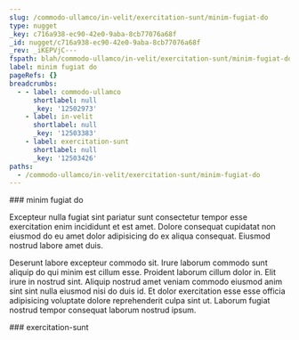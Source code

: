 ```yaml
---
slug: /commodo-ullamco/in-velit/exercitation-sunt/minim-fugiat-do
type: nugget
_key: c716a938-ec90-42e0-9aba-8cb77076a68f
_id: nugget/c716a938-ec90-42e0-9aba-8cb77076a68f
_rev: _iKEPVjC---
fspath: blah/commodo-ullamco/in-velit/exercitation-sunt/minim-fugiat-do.md
label: minim fugiat do
pageRefs: {}
breadcrumbs:
  - - label: commodo-ullamco
      shortlabel: null
      _key: '12502973'
    - label: in-velit
      shortlabel: null
      _key: '12503383'
    - label: exercitation-sunt
      shortlabel: null
      _key: '12503426'
paths:
  - /commodo-ullamco/in-velit/exercitation-sunt/minim-fugiat-do
---
```


<NuggetArea>
<Nugget slug="/commodo-ullamco/in-velit/exercitation-sunt/minim-fugiat-do" type="nugget" _key="c716a938-ec90-42e0-9aba-8cb77076a68f" _id="nugget/c716a938-ec90-42e0-9aba-8cb77076a68f" _rev="_iKEPVjC---" fspath="blah/commodo-ullamco/in-velit/exercitation-sunt/minim-fugiat-do.md" label="minim fugiat do" paths="/commodo-ullamco/in-velit/exercitation-sunt/minim-fugiat-do">
<NuggetBody>
### minim fugiat do

Excepteur nulla fugiat sint pariatur sunt consectetur tempor esse exercitation enim incididunt et est amet. Dolore consequat cupidatat non eiusmod do eu amet dolor adipisicing do ex aliqua consequat. Eiusmod nostrud labore amet duis.

Deserunt labore excepteur commodo sit. Irure laborum commodo sunt aliquip do qui minim est cillum esse. Proident laborum cillum dolor in. Elit irure in nostrud sint. Aliquip nostrud amet veniam commodo eiusmod anim sint sint nulla eiusmod nisi do duis id. Et dolor exercitation esse esse officia adipisicing voluptate dolore reprehenderit culpa sint ut. Laborum fugiat nostrud tempor consequat laborum nostrud ipsum.

</NuggetBody>
<Breadcrumbs>
<Crumbs>
<Crumb _key="12502973" label="commodo-ullamco" /><Crumb _key="12503383" label="in-velit" /><Crumb _key="12503426" label="exercitation-sunt" />
</Crumbs>
</Breadcrumbs>
</Nugget>

<NuggetsInbound>
</NuggetsInbound>
<NuggetsOutbound>
</NuggetsOutbound>
</NuggetArea>
<PassagesInbound>
<Passage direction="inbound" type="passage" _key="12503426" _id="passage/12503426" _rev="_iKEPVj---_" label="exercitation-sunt" passage="exercitation-sunt" fspath="blah/commodo-ullamco/in-velit/exercitation-sunt" paths="/commodo-ullamco/in-velit/exercitation-sunt" slug="/commodo-ullamco/in-velit/exercitation-sunt">
<NuggetBody>
### exercitation-sunt

</NuggetBody>
<Breadcrumbs>
<Crumbs>
<Crumb _key="12502973" label="commodo-ullamco" /><Crumb _key="12503383" label="in-velit" />
</Crumbs>
</Breadcrumbs>
</Passage>

</PassagesInbound>
<PassagesOutbound>
</PassagesOutbound>